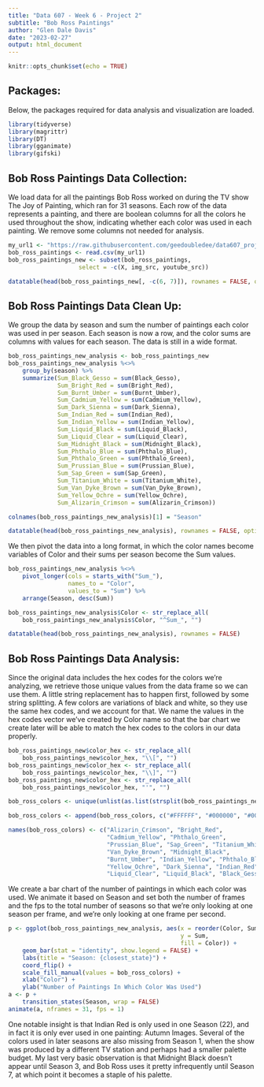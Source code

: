 ---
title: "Data 607 - Week 6 - Project 2"
subtitle: "Bob Ross Paintings"
author: "Glen Dale Davis"
date: "2023-02-27"
output: html_document
---

```{r setup, include=FALSE}
knitr::opts_chunk$set(echo = TRUE)
```

## Packages:

Below, the packages required for data analysis and visualization are loaded.

```{r packages, warning = FALSE, message = FALSE}
library(tidyverse)
library(magrittr)
library(DT)
library(gganimate)
library(gifski)

```

## Bob Ross Paintings Data Collection:

We load data for all the paintings Bob Ross worked on during the TV show The Joy of Painting, which ran for 31 seasons. Each row of the data represents a painting, and there are boolean columns for all the colors he used throughout the show, indicating whether each color was used in each painting. We remove some columns not needed for analysis.

```{r bob_ross_paintings1}
my_url1 <- "https://raw.githubusercontent.com/geedoubledee/data607_project2/main/bob_ross_paintings.csv"
bob_ross_paintings <- read.csv(my_url1)
bob_ross_paintings_new <- subset(bob_ross_paintings,
                    select = -c(X, img_src, youtube_src))

datatable(head(bob_ross_paintings_new[, -c(6, 7)]), rownames = FALSE, options = list(scrollX = TRUE))

```

## Bob Ross Paintings Data Clean Up:

We group the data by season and sum the number of paintings each color was used in per season. Each season is now a row, and the color sums are columns with values for each season. The data is still in a wide format.

```{r bob_ross_paintings2}
bob_ross_paintings_new_analysis <- bob_ross_paintings_new
bob_ross_paintings_new_analysis %<>%
    group_by(season) %>%
    summarize(Sum_Black_Gesso = sum(Black_Gesso),
              Sum_Bright_Red = sum(Bright_Red),
              Sum_Burnt_Umber = sum(Burnt_Umber),
              Sum_Cadmium_Yellow = sum(Cadmium_Yellow),
              Sum_Dark_Sienna = sum(Dark_Sienna),
              Sum_Indian_Red = sum(Indian_Red),
              Sum_Indian_Yellow = sum(Indian_Yellow),
              Sum_Liquid_Black = sum(Liquid_Black),
              Sum_Liquid_Clear = sum(Liquid_Clear),
              Sum_Midnight_Black = sum(Midnight_Black),
              Sum_Phthalo_Blue = sum(Phthalo_Blue),
              Sum_Phthalo_Green = sum(Phthalo_Green),
              Sum_Prussian_Blue = sum(Prussian_Blue),
              Sum_Sap_Green = sum(Sap_Green),
              Sum_Titanium_White = sum(Titanium_White),
              Sum_Van_Dyke_Brown = sum(Van_Dyke_Brown),
              Sum_Yellow_Ochre = sum(Yellow_Ochre),
              Sum_Alizarin_Crimson = sum(Alizarin_Crimson))

colnames(bob_ross_paintings_new_analysis)[1] = "Season"

datatable(head(bob_ross_paintings_new_analysis), rownames = FALSE, options = list(scrollX = TRUE))

```

We then pivot the data into a long format, in which the color names become variables of Color and their sums per season become the Sum values. 

```{r bob_ross_paintings3}
bob_ross_paintings_new_analysis %<>%
    pivot_longer(cols = starts_with("Sum_"),
                 names_to = "Color",
                 values_to = "Sum") %>%
    arrange(Season, desc(Sum))

bob_ross_paintings_new_analysis$Color <- str_replace_all(
    bob_ross_paintings_new_analysis$Color, "^Sum_", "")

datatable(head(bob_ross_paintings_new_analysis), rownames = FALSE)

```

## Bob Ross Paintings Data Analysis:

Since the original data includes the hex codes for the colors we're analyzing, we retrieve those unique values from the data frame so we can use them. A little string replacement has to happen first, followed by some string splitting. A few colors are variations of black and white, so they use the same hex codes, and we account for that. We name the values in the hex codes vector we've created by Color name so that the bar chart we create later will be able to match the hex codes to the colors in our data properly.

```{r bob_ross_paintings4}
bob_ross_paintings_new$color_hex <- str_replace_all(
    bob_ross_paintings_new$color_hex, "\\[", "")
bob_ross_paintings_new$color_hex <- str_replace_all(
    bob_ross_paintings_new$color_hex, "\\]", "")
bob_ross_paintings_new$color_hex <- str_replace_all(
    bob_ross_paintings_new$color_hex, "'", "")

bob_ross_colors <- unique(unlist(as.list(strsplit(bob_ross_paintings_new$color_hex, ", "))))

bob_ross_colors <- append(bob_ross_colors, c("#FFFFFF", "#000000", "#000000"))

names(bob_ross_colors) <- c("Alizarin_Crimson", "Bright_Red",
                            "Cadmium_Yellow", "Phthalo_Green",
                            "Prussian_Blue", "Sap_Green", "Titanium_White",
                            "Van_Dyke_Brown", "Midnight_Black",
                            "Burnt_Umber", "Indian_Yellow", "Phthalo_Blue",
                            "Yellow_Ochre", "Dark_Sienna", "Indian_Red",
                            "Liquid_Clear", "Liquid_Black", "Black_Gesso")

```
We create a bar chart of the number of paintings in which each color was used. We animate it based on Season and set both the number of frames and the fps to the total number of seasons so that we're only looking at one season per frame, and we're only looking at one frame per second.

```{r bob_ross_paintings5}
p <- ggplot(bob_ross_paintings_new_analysis, aes(x = reorder(Color, Sum),
                                                 y = Sum,
                                                 fill = Color)) + 
    geom_bar(stat = "identity", show.legend = FALSE) +
    labs(title = "Season: {closest_state}") +
    coord_flip() + 
    scale_fill_manual(values = bob_ross_colors) + 
    xlab("Color") +
    ylab("Number of Paintings In Which Color Was Used")
a <- p +
    transition_states(Season, wrap = FALSE)
animate(a, nframes = 31, fps = 1)

```

One notable insight is that Indian Red is only used in one Season (22), and in fact it is only ever used in one painting: Autumn Images. Several of the colors used in later seasons are also missing from Season 1, when the show was produced by a different TV station and perhaps had a smaller palette budget. My last very basic observation is that Midnight Black doesn't appear until Season 3, and Bob Ross uses it pretty infrequently until Season 7, at which point it becomes a staple of his palette.